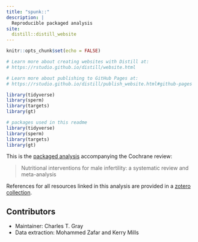 ```yaml
---
title: "spunk::"
description: |
  Reproducible packaged analysis
site: 
  distill::distill_website
---
```


```r
knitr::opts_chunk$set(echo = FALSE)

# Learn more about creating websites with Distill at:
# https://rstudio.github.io/distill/website.html

# Learn more about publishing to GitHub Pages at:
# https://rstudio.github.io/distill/publish_website.html#github-pages

library(tidyverse)
library(sperm)
library(targets)
library(gt)


```



```r
# packages used in this readme
library(tidyverse)
library(sperm)
library(targets)
library(gt)

```

This is the [packaged analysis](https://github.com/softloud/spunk) accompanying the Cochrane review:

> Nutritional interventions for male infertility: a systematic review and meta-analysis

References for all resources linked in this analysis are provided in a [zotero collection](https://www.zotero.org/groups/4437063/diet_and_infertility_citations). 

## Contributors

- Maintainer: Charles T. Gray
- Data extraction: Mohammed Zafar and Kerry Mills
 
